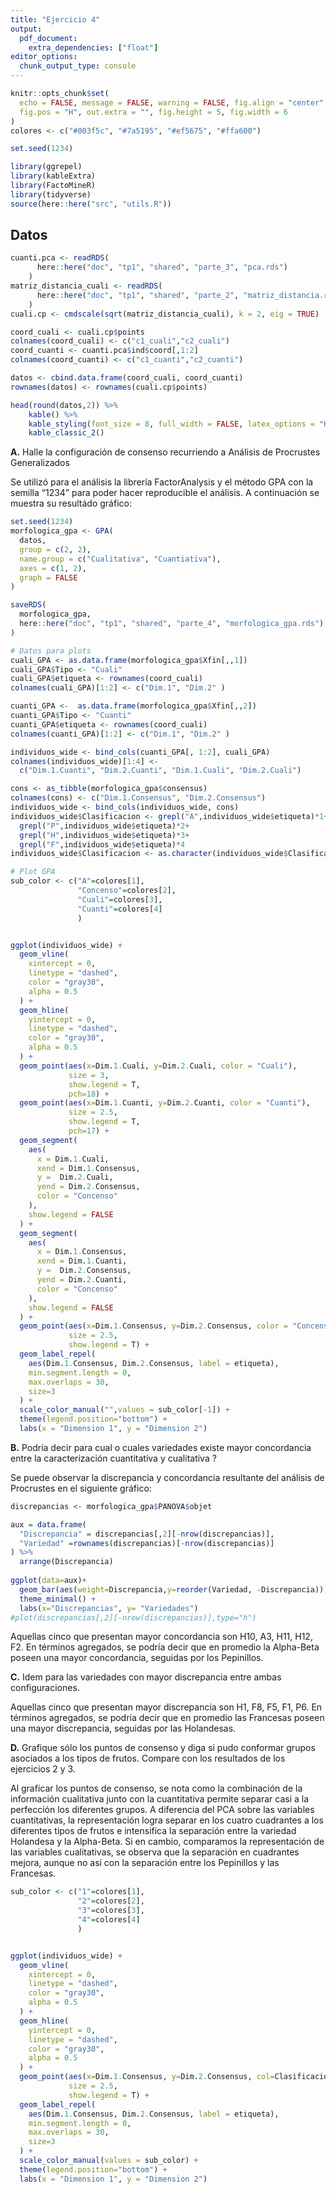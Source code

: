 ```yaml
---
title: "Ejercicio 4"
output: 
  pdf_document:
    extra_dependencies: ["float"]
editor_options: 
  chunk_output_type: console
---
```


```r
knitr::opts_chunk$set(
  echo = FALSE, message = FALSE, warning = FALSE, fig.align = "center",
  fig.pos = "H", out.extra = "", fig.height = 5, fig.width = 6
)
colores <- c("#003f5c", "#7a5195", "#ef5675", "#ffa600")

set.seed(1234)

```

```r
library(ggrepel)
library(kableExtra)
library(FactoMineR)
library(tidyverse)
source(here::here("src", "utils.R"))
```

## Datos

```r
cuanti.pca <- readRDS(
      here::here("doc", "tp1", "shared", "parte_3", "pca.rds")
    )  
matriz_distancia_cuali <- readRDS(
      here::here("doc", "tp1", "shared", "parte_2", "matriz_distancia.rds")
    )  
cuali.cp <- cmdscale(sqrt(matriz_distancia_cuali), k = 2, eig = TRUE)

coord_cuali <- cuali.cp$points
colnames(coord_cuali) <- c("c1_cuali","c2_cuali")
coord_cuanti <- cuanti.pca$ind$coord[,1:2]
colnames(coord_cuanti) <- c("c1_cuanti","c2_cuanti")

datos <- cbind.data.frame(coord_cuali, coord_cuanti)
rownames(datos) <- rownames(cuali.cp$points)
```

```r
head(round(datos,2)) %>% 
    kable() %>% 
    kable_styling(font_size = 8, full_width = FALSE, latex_options = "HOLD_position") %>% 
    kable_classic_2() 
```


**A.** Halle la configuración de consenso recurriendo a Análisis de Procrustes 
Generalizados

Se utilizó para el análisis la librería FactorAnalysis y el método GPA con
la semilla "1234" para poder hacer reproducible el análisis. A continuación
se muestra su resultádo gráfico:

```r
set.seed(1234)
morfologica_gpa <- GPA(
  datos, 
  group = c(2, 2), 
  name.group = c("Cualitativa", "Cuantiativa"),
  axes = c(1, 2),
  graph = FALSE
)

saveRDS(
  morfologica_gpa,
  here::here("doc", "tp1", "shared", "parte_4", "morfologica_gpa.rds")
)

```

```r
# Datos para plots
cuali_GPA <- as.data.frame(morfologica_gpa$Xfin[,,1])
cuali_GPA$Tipo <- "Cuali"
cuali_GPA$etiqueta <- rownames(coord_cuali)
colnames(cuali_GPA)[1:2] <- c("Dim.1", "Dim.2" )

cuanti_GPA <-  as.data.frame(morfologica_gpa$Xfin[,,2])
cuanti_GPA$Tipo <- "Cuanti"
cuanti_GPA$etiqueta <- rownames(coord_cuali)
colnames(cuanti_GPA)[1:2] <- c("Dim.1", "Dim.2" )

individuos_wide <- bind_cols(cuanti_GPA[, 1:2], cuali_GPA)
colnames(individuos_wide)[1:4] <-
  c("Dim.1.Cuanti", "Dim.2.Cuanti", "Dim.1.Cuali", "Dim.2.Cuali")

cons <- as_tibble(morfologica_gpa$consensus)
colnames(cons) <- c("Dim.1.Consensus", "Dim.2.Consensus")
individuos_wide <- bind_cols(individuos_wide, cons)
individuos_wide$Clasificacion <- grepl("A",individuos_wide$etiqueta)*1+
  grepl("P",individuos_wide$etiqueta)*2+
  grepl("H",individuos_wide$etiqueta)*3+
  grepl("F",individuos_wide$etiqueta)*4
individuos_wide$Clasificacion <- as.character(individuos_wide$Clasificacion)
```



```r
# Plot GPA
sub_color <- c("A"=colores[1], 
               "Concenso"=colores[2], 
               "Cuali"=colores[3],
               "Cuanti"=colores[4]
               )


ggplot(individuos_wide) +
  geom_vline(
    xintercept = 0,
    linetype = "dashed",
    color = "gray30",
    alpha = 0.5
  ) +
  geom_hline(
    yintercept = 0,
    linetype = "dashed",
    color = "gray30",
    alpha = 0.5
  ) +
  geom_point(aes(x=Dim.1.Cuali, y=Dim.2.Cuali, color = "Cuali"),
             size = 3,
             show.legend = T, 
             pch=18) +
  geom_point(aes(x=Dim.1.Cuanti, y=Dim.2.Cuanti, color = "Cuanti"),
             size = 2.5,
             show.legend = T,
             pch=17) +
  geom_segment(
    aes(
      x = Dim.1.Cuali,
      xend = Dim.1.Consensus,
      y =  Dim.2.Cuali,
      yend = Dim.2.Consensus,
      color = "Concenso"
    ),
    show.legend = FALSE
  ) +
  geom_segment(
    aes(
      x = Dim.1.Consensus,
      xend = Dim.1.Cuanti,
      y =  Dim.2.Consensus,
      yend = Dim.2.Cuanti,
      color = "Concenso"
    ),
    show.legend = FALSE
  ) +
  geom_point(aes(x=Dim.1.Consensus, y=Dim.2.Consensus, color = "Concenso"),
             size = 2.5,
             show.legend = T) +
  geom_label_repel(
    aes(Dim.1.Consensus, Dim.2.Consensus, label = etiqueta),
    min.segment.length = 0,
    max.overlaps = 30,
    size=3
  ) +
  scale_color_manual("",values = sub_color[-1]) +
  theme(legend.position="bottom") +
  labs(x = "Dimension 1", y = "Dimension 2")
```


**B.** Podría decir para cual o cuales variedades existe mayor concordancia 
entre la caracterización cuantitativa y cualitativa ?

Se puede observar la discrepancia y concordancia resultante del análisis de Procrustes en el siguiente gráfico:

```r
discrepancias <- morfologica_gpa$PANOVA$objet
```

```r
aux = data.frame(
  "Discrepancia" = discrepancias[,2][-nrow(discrepancias)],
  "Variedad" =rownames(discrepancias)[-nrow(discrepancias)]
) %>% 
  arrange(Discrepancia)
  
ggplot(data=aux)+
  geom_bar(aes(weight=Discrepancia,y=reorder(Variedad, -Discrepancia)),width = .2) +
  theme_minimal() +
  labs(x="Discrepancias", y= "Variedades")
#plot(discrepancias[,2][-nrow(discrepancias)],type="h")
```

Aquellas cinco que presentan mayor concordancia son H10, A3, H11, H12, F2. En términos agregados, se podría decir que en promedio la Alpha-Beta poseen una mayor concordancia, seguidas por los Pepinillos.

**C.** Idem para las variedades con mayor discrepancia entre ambas 
configuraciones.

Aquellas cinco que presentan mayor discrepancia son H1, F8, F5, F1, P6. En términos agregados, se podría decir que en promedio las Francesas poseen una mayor discrepancia, seguidas por las Holandesas.

**D.** Grafique sólo los puntos de consenso y diga si pudo conformar grupos 
asociados a los tipos de frutos. Compare con los resultados de los ejercicios 2 y 3.

Al graficar los puntos de consenso, se nota como la combinación de la información cualitativa junto con la cuantitativa permite separar casi a la perfección los diferentes grupos. A diferencia del PCA sobre las variables cuantitativas, la representación logra separar en los cuatro cuadrantes a los diferentes tipos de frutos e intensifica la separación entre la variedad Holandesa y la Alpha-Beta. Si en cambio, comparamos la representación de las variables cualitativas, se observa que la separación en cuadrantes mejora, aunque no así con la separación entre los Pepinillos y las Francesas.

```r

sub_color <- c("1"=colores[1], 
               "2"=colores[2], 
               "3"=colores[3],
               "4"=colores[4]
               )


ggplot(individuos_wide) +
  geom_vline(
    xintercept = 0,
    linetype = "dashed",
    color = "gray30",
    alpha = 0.5
  ) +
  geom_hline(
    yintercept = 0,
    linetype = "dashed",
    color = "gray30",
    alpha = 0.5
  ) +
  geom_point(aes(x=Dim.1.Consensus, y=Dim.2.Consensus, col=Clasificacion),
             size = 2.5,
             show.legend = T) +
  geom_label_repel(
    aes(Dim.1.Consensus, Dim.2.Consensus, label = etiqueta),
    min.segment.length = 0,
    max.overlaps = 30,
    size=3
  ) +
  scale_color_manual(values = sub_color) +
  theme(legend.position="bottom") +
  labs(x = "Dimension 1", y = "Dimension 2")
```

